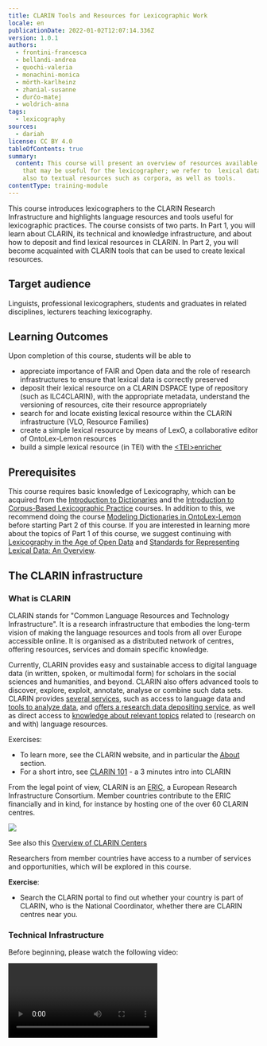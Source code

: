 ```yaml
---
title: CLARIN Tools and Resources for Lexicographic Work
locale: en
publicationDate: 2022-01-02T12:07:14.336Z
version: 1.0.1
authors:
  - frontini-francesca
  - bellandi-andrea
  - quochi-valeria
  - monachini-monica
  - mörth-karlheinz
  - zhanial-susanne
  - ďurčo-matej
  - woldrich-anna
tags:
  - lexicography
sources:
  - dariah
license: CC BY 4.0
tableOfContents: true
summary:
  content: This course will present an overview of resources available from CLARIN
    that may be useful for the lexicographer; we refer to  lexical datasets but
    also to textual resources such as corpora, as well as tools.
contentType: training-module
---
```

This course introduces lexicographers to the CLARIN Research Infrastructure and highlights language resources and tools useful for lexicographic practices. The course consists of two parts. In Part 1, you will learn about CLARIN, its technical and knowledge infrastructure, and about how to deposit and find lexical resources in CLARIN. In Part 2, you will become acquainted with CLARIN tools that can be used to create lexical resources.

## Target audience

Linguists, professional lexicographers, students and graduates in related disciplines, lecturers teaching lexicography.

## Learning Outcomes

Upon completion of this course, students will be able to

* appreciate importance of FAIR and Open data and the role of research infrastructures to ensure that lexical data is correctly preserved
* deposit their lexical resource on a CLARIN DSPACE type of repository (such as ILC4CLARIN), with the appropriate metadata, understand the versioning of resources, cite their resource appropriately
* search for and locate existing lexical resource within the CLARIN infrastructure (VLO, Resource Families)
* create a simple lexical resource by means of LexO, a collaborative editor of OntoLex-Lemon resources
* build a simple lexical resource (in TEI) with the [\<TEI>enricher](https://howto.acdh-dev.oeaw.ac.at/de/resource/posts/a-very-concise-guide-to-creating-lexical-resources-with-tei-enricher)

## Prerequisites

This course requires basic knowledge of Lexicography, which can be acquired from the [Introduction to Dictionaries](/resources/hosted/introduction-to-dictionaries) and the [Introduction to Corpus-Based Lexicographic Practice](/resources/hosted/introduction-to-corpus-based-lexicographic-practice) courses. In addition to this, we recommend doing the course [Modeling Dictionaries in OntoLex-Lemon](/resources/hosted/modeling-dictionaries-in-ontolex-lemon) before starting Part 2 of this course. If you are interested in learning more about the topics of Part 1 of this course, we suggest continuing with [Lexicography in the Age of Open Data](/resources/hosted/lexicography-in-the-age-of-open-data) and [Standards for Representing Lexical Data: An Overview](/resources/hosted/standards-for-representing-lexicographic-data-an-overview).

## The CLARIN infrastructure

### What is CLARIN

CLARIN stands for "Common Language Resources and Technology Infrastructure". It is a research infrastructure that embodies the long-term vision of making the language resources and tools from all over Europe accessible online. It is organised as a distributed network of centres, offering resources, services and domain specific knowledge.

Currently, CLARIN provides easy and sustainable access to digital language data (in written, spoken, or multimodal form) for scholars in the social sciences and humanities, and beyond. CLARIN also offers advanced tools to discover, explore, exploit, annotate, analyse or combine such data sets. CLARIN provides [several services](https://www.clarin.eu/content/services), such as access to language data and [tools to analyze data](https://www.clarin.eu/content/language-resource-switchboard), and [offers a research data depositing service](https://www.clarin.eu/node/3773), as well as direct access to [knowledge about relevant topics](https://www.clarin.eu/node/4061) related to (research on and with) language resources.

Exercises:

* To learn more, see the CLARIN website, and in particular the [About](https://www.clarin.eu/content/about-clarin) section.
* For a short intro, see [CLARIN 101](https://www.youtube.com/watch?v=XS-bo2rLTsg\&list=PLlKmS5dTMgw2XgWNuzQtGn_twUm-SHIL9\&index=1) - a 3 minutes intro into CLARIN

From the legal point of view, CLARIN is an [ERIC](https://ec.europa.eu/info/research-and-innovation/strategy/strategy-2020-2024/our-digital-future/european-research-infrastructures/eric_en), a European Research Infrastructure Consortium. Member countries contribute to the ERIC financially and in kind, for instance by hosting one of the over 60 CLARIN centres.

![](https://www.clarin.eu/sites/default/files/styles/large/public/CLARIN-Map-Europe-2021-10_0.jpg?itok=QYwdLZv_)

See also this [Overview of CLARIN Centers](https://www.clarin.eu/content/overview-clarin-centres)

Researchers from member countries have access to a number of services and opportunities, which will be explored in this course.

**Exercise**:

* Search the CLARIN portal to find out whether your country is part of CLARIN, who is the National Coordinator, whether there are CLARIN centres near you.

### Technical Infrastructure

Before beginning, please watch the following video:

<Video provider="youtube" id="YvZ9Y_uyr7M" />

CLARIN is organised as a networked federation of [centres](https://www.clarin.eu/content/clarin-centres) located in various countries: language data repositories, service centres and knowledge centres, with single sign-on access for all members of the academic community in all participating countries.

Tools and data from different centres are interoperable, so that data collections can be combined and tools from different sources can be chained to perform complex operations to support researchers in their work.

Interoperability is achieved by central services, accessible from the CLARIN portal, which allow one to discover and use resources made available and hosted by the various centres.

The [Virtual Language Observatory - VLO](https://www.clarin.eu/content/virtual-language-observatory-vlo) provides a means of exploring language resources and tools. Its aim is to provide an easy to use interface, allowing for a uniform search and discovery process for a large number of resources from a wide variety of domains. Facets make it easy to explore and access available resources.

The VLO searches for metadata only. To enable researchers to search for specific patterns across collections of data, CLARIN developed [Content Search](https://www.clarin.eu/content/content-search), a search engine that connects to the local data collections that are available in the centres. The data itself stays at the centre where it is hosted – therefore the underlying technique is called federated content search. The search engine summarizes and displays what is available. An easy next step is to go to the centre's specialised search interface to perform a more sophisticated query.

Finally, the [Language Resource Switchboard](https://www.clarin.eu/content/language-resource-switchboard) is a tool that helps you to find a matching language processing web application for your data. After uploading a file or entering a URL, you can select which task to perform. The Switchboard will then provide you with a list of available CLARIN tools to analyze the input. Crucially, the Switchboard can also be activated from data found from the VLO.

Exercises:

* Explore the VLO (later we will see how to search for lexical resources in the VLO) and the Content Search
* Try to upload a short text in your language on to the [Switchboard](https://switchboard.clarin.eu/), to see what resources are available

### Knowledge Infrastructure

The mission of the CLARIN Knowledge Infrastructure (KI) is to ensure that the knowledge and expertise available within CLARIN do not exist as a fragmented collection of unconnected bits and pieces, but are made accessible in an organized way to the CLARIN community and to the Social Sciences and Humanities research community at large. We will not go into the details of the [CLARIN Knowledge Infrastructure](https://www.clarin.eu/content/knowledge-infrastructure). For more information see the relevant section of the CLARIN portal, but just provide the elements that are more relevant for the purposes of this course.

[CLARIN Knowledge Centres](https://www.clarin.eu/content/knowledge-centres) (abbreviated K-centres) are a cornerstone of the CLARIN knowledge infrastructure. K-centres are institutions that have agreed to share their knowledge and expertise on one or more aspects of the domain covered by the CLARIN infrastructure. They all have a helpdesk that will respond to requests within 2 working days. Some offer on-line courses, some offer best-practice documents, some offer guidance in getting access to and using data and tools, some are willing to host receivers of CLARIN mobility grants, and there are many more models in which the expertise is offered and shared.

Another important source of information on Language Resources is the [Resource Families initiative](https://www.clarin.eu/resource-families). The aim of the CLARIN Resource Families initiative is to provide a user-friendly overview per data type of the available language resources in the CLARIN infrastructure aimed at the needs of researchers from digital humanities, social sciences and human language technologies. The overviews are meant to facilitate comparative research and the listings are sorted by language.

In addition, CLARIN offers an extensive collection of [Video Lectures](http://videolectures.net/clarin/).

Other useful CLARIN initiatives are:

* The [Digital Humanities Course Registry](https://dhcr.clarin-dariah.eu/info) is a curated platform that provides an overview of the growing range of teaching activities in the field of digital humanities worldwide. It is maintained as a joint effort of two European research infrastructures: CLARIN-ERIC and DARIAH-EU.
* The [Standard Committee (SC) ](https://www.clarin.eu/governance/standards-committee)and a [Committee for Legal and Ethical Issues (CLIC)](https://www.clarin.eu/governance/legal-issues-committee), which provide advice and guidance in their respective areas of competence.

Finally CLARIN has developed a number of [funding and support instruments](https://www.clarin.eu/content/funding-opportunities) which are meant to address strategic priorities that require cross-country collaboration, exchange of expertise, training or mobility.

If you have a new project, and are looking for information and expertise on a specific topic ***remember*** that ***all researchers*** from CLARIN member and observer countries can:

* contact a K-centre to ask for relevant information
* apply for a mobility grant to visit a centre
* avail themselves of other support instruments, for instance to organise events
* get in touch with the SC and CLIC representatives for information on standards and legal issues - notice that members of the CLARIN standard committee have been involved in the ELEXIS project and have extensive expertise on lexical resources.
* finally, get in touch with your CLARIN National Coordinator and national centres

Use the CLARIN KI to find useful information for your lexicography project or training

Exercises

* Use the [keyword based search](https://vonweber.nl/cgi/kcentres_search.cgi) to find information on K-centres with expertise in your area
* Search for online courses from your country in the [DH course registry](https://dhcr.clarin-dariah.eu/info)

### CLARIN and FAIR, Open Data

The [FAIR data principles](https://www.force11.org/group/fairgroup/fairprinciples) state that language resources, like all research data, have to be Findable, Accessible, Interoperable, Reusable. Even though CLARIN has been in existence for a longer period than the FAIR data principles themselves, the core values of CLARIN – facilitating the reuse of language data and tools for research – align very closely with FAIR. CLARIN was a FAIR case 'avant la lettre'.

Exercise:

* [Read on the CLARIN portal](https://www.clarin.eu/fair) how the CLARIN services can help you make your Lexical resources and other Language Resources FAIR

In particular, CLARIN deposit services are crucial to adhere to good principles of [Open Science](https://ec.europa.eu/info/research-and-innovation/strategy/strategy-2020-2024/our-digital-future/open-science_en).

* Many CLARIN centres are [certified](https://www.clarin.eu/content/certified-centres), thus ensuring long term preservation of data and the adherence to shared data curation practices
* The [CLARIN Service Provider Federation ](https://www.clarin.eu/content/federated-identity)allows users to access protected data stored on a CLARIN centre with Single Sign On, that is with your institutional login
* Moreover, CLARIN centres will advise you on the best choice of [license](https://www.clarin.eu/content/licenses-and-clarin-categories) for your data, to ensure maximum visibility and will help you to make your data as open as possible.

**Remember**, while institutional repositories can be very useful to keep all of your scientific production in one place, depositing in disciplinary repositories such as clarin centres is recommended to ensure the visibility of your data to the most relevant communities. In the case of CLARIN, the visibility to the broader DH community is ensured by the VLO.

Finally, the adherence to Open Science principles is now more and more a requirement for funded projects, especially at the European Level. A [Data Management Plan](https://www.eosc-hub.eu/deliverable/d16-data-management-plan) (DMP), that is to say a document that specifies how research data will be collected, processed, monitored and catalogued during the project lifetime - is required for Horizon Europe projects too.

Exercises:

* [Read on the CLARIN portal](https://www.clarin.eu/content/support-eu-funded-projects) how CLARIN can help you with your project and DMP
* Learn more about FAIR data and Open Science in the course "Lexicography in the Age of Open Data" TODO: ADD LINK (Toma)

### Searching for resources and information in the CLARIN infrastructure

We have seen that the CLARIN [VLO](https://vlo.clarin.eu/) is a sort of meta catalogue that gives access to all resources from the various centres. Metadata from repositories in the CLARIN network are harvested on a weekly basis, so when a new resource is deposited in one of them, it will become almost immediately visible from the VLO. Note that different centres use different but interoperable metadata profiles.

* You can find out more about metadata and CLARIN on the [website](https://www.clarin.eu/faq-page/275).

Let us see now how to make a search on the VLO, and more specifically how to find how many digitised dictionaries are present and in which languages and formats:

* First of all, go to the [VLO](https://vlo.clarin.eu/) home page and click on the button "Take a quick tour". You will be guided through all of the main search functions
* Then go back to the home page, click "See all records" to activate the faceted search
* First run a free text query for "French dictionary", you can see that results are not very precise. Sometimes you obtain bilingual resources or even resources that are not in French
* With a [faceted search](https://vlo.clarin.eu/search) you can be more precise. Try first to select [ResourceType = Dictionary](https://vlo.clarin.eu/search?15\&fq=resourceClass:Dictionary\&fqType=resourceClass:or). Only a few resources appear. Why? Because many of the resources from the previous search are not classified as "Dictionary", but as "Lexical Resources". Now try [ResourceType = lexicalResource](https://vlo.clarin.eu/search?15\&fq=resourceClass:lexicalResource\&fqType=resourceClass:or).
* You can combine various resource types in one query. Such as ResourceType = [lexicalResource+LexicalResource+Dictionary](https://vlo.clarin.eu/?2\&fq=resourceClass:lexicalResource\&fq=resourceClass:Lexical+resource\&fq=resourceClass:Dictionary\&fqType=resourceClass:or)
* However, the concept of Lexical Resource is broader than that of Dictionary, so your search will yield resources such as worlists, WordNets, etc. Try to add the free text search now, to[ filter only those resources that are called "Dictionary"](https://vlo.clarin.eu/?2\&fq=resourceClass:lexicalResource\&fq=resourceClass:Lexical+resource\&fq=resourceClass:Dictionary\&fqType=resourceClass:or\&q=dictionary)
* You can now use the Language facet to explore all the languages for which a dictionary is present in CLARIN
* Select for instance the [Concise Dictionary of Latvian](https://vlo.clarin.eu/record/https_58__47__47_hdl.handle.net_47_11372_47_LRT-476_64_format_61_cmdi?19\&count=304\&docId=https_58__47__47_hdl.handle.net_47_11372_47_LRT-476_64_format_61_cmdi\&fq=resourceClass:lexicalResource\&fq=resourceClass:Lexical+resource\&fq=resourceClass:Dictionary\&fqType=resourceClass:or\&index=31\&q=dictionary), access the [resource](http://www.tezaurs.lv/lvv/) or go to the [landing page](https://lindat.mff.cuni.cz/repository/xmlui/handle/11372/LRT-476) on the Lindat repository; you can see that in this case the record does not contain a downloadable file. The resource can only be accessed online
* Select now the[ LMF Contemporary Arabic dictionary](https://vlo.clarin.eu/record/https_58__47__47_hdl.handle.net_47_11372_47_LRT-1944_64_format_61_cmdi?26\&q=Dictionary\&fqType=resourceClass:or\&fq=resourceClass:Dictionary\&fq=resourceClass:lexicalResource\&fq=resourceClass:Lexical+resource\&fqType=languageCode:or\&fq=languageCode:code:ara\&index=2\&count=35), also hosted by Lindat. By accessing the [landing page](http://hdl.handle.net/11372/LRT-1944), you will find the downloadable file at the bottom of the record. As stated in the description, the format is XML, following the [LMF standard](https://www.iso.org/obp/ui/#iso:std:iso:24613:ed-1:v1:en)

Explore further:

* Check how many other resources are available in XML format
* Which language has more dictionaries in the VLO after English? Where do these resources come from? Use the button "Show more facets" to explore different values of the "Data Provider" facet

Corpora and concordancers can also be useful resources for lexicographers. The VLO allows you to search for this type of resource too. You can follow a similar strategy as the one described above. Searching for Finnish corpora you will find for instance the "[Corpus of Finnish Magazines and Newspapers from the 1990s and 2000s, Version 2](http://urn.fi/urn:nbn:fi:lb-201711241)", which is made available by Fin-CLARIN via the [Korp](https://korp.csc.fi/) interface.

* Explore the aforementioned corpus and many others from Korp
* A lot more concordancers are available within CLARIN, and many of them are accessible from the Content Search. Explore the [collocations of "affaire/Affaire" in German and French corpora](https://contentsearch.clarin.eu/?\&query=affaire#).

As these exercises have shown us, the VLO gives access to a large number of resources. Faceted searches allow expert users to refine their criteria and run very specific queries. It may be a bit difficult to get a quick overview of a given type of resource. For this reason, the [Resource Families project](https://www.clarin.eu/resource-families) was launched. It collects resources from CLARIN centres and also other relevant resources by type; additional metadata are added and the resulting lists are collected in easy to explore pre-compiled lists.

Currently overviews are available of 12 corpora families, 5 families of lexical resources, and 4 tool families.

* Check the Resource Family "[Dictionaries](https://www.clarin.eu/resource-families/dictionaries)". Do you find all the resources that were retrieved from the previous VLO queries?
* Which dictionaries can be accessed online and which also downloaded?
* Some resources are integrated in fully fledged lexicographic environments. Explore for instance the [Digital Dictionary of the German Language (DWDS)](https://www.dwds.de/)'s web page.

The CLARIN knowledge infrastructure also contains useful information on lexicographic tools and resources.

* You can use the[ K-centres search function](https://vonweber.nl/cgi/kcentres_search.cgi) and type in "Dictionaries", to find all the k-centres with lexicographic expertise

Finally, you can also explore the [Tour De CLARIN](https://www.clarin.eu/Tour-de-CLARIN), an initiative that aims to periodically highlight prominent resources, tools, research outcomes, events from a particular CLARIN national consortium or centre.

* Open the pdf for volume 1 and search for "Dictionaries". What do you find?
* What is the "Viennese Lexicographic Editor" ?

### Depositing Services

As we have seen, in order to fully adhere to the principles of Open Science, your data must be deposited in a certified repository. To help researchers to store their resources (e.g. corpora, lexica, audio and video recordings, annotations, grammars, etc.) in a sustainable way, many of the CLARIN centres offer a depositing service. They are willing to store the resources in their repository and assist with the technical and organisational details. This has a wide range of advantages:

* Long-term archiving: a storage guarantee can be given for a long period (up to 50 years in some cases)
* Resources can be cited easily with a [persistent identifier](https://www.clarin.eu/content/persistent-identifiers) (PID)
* The resources and their metadata will be integrated into the infrastructure, making it possible to search them efficiently.
* Password-protected resources can be made available via institutional login.
* Once resources are integrated in the CLARIN infrastructure, they can be analyzed and enriched more easily with various linguistic tools (e.g. automated part-of-speech tagging, phonetic alignment or audio/video analysis).

Here is what you have to do to deposit your lexical resource on a CLARIN repository. This step-by-step guide is imagined for a small project. For larger projects please contact the CLARIN centre beforehand.

**Find your repository** from the list of certified [CLARIN depositing services](https://www.clarin.eu/content/depositing-services).

**Check** on the repository's web page whether you have the right to deposit and what are the resources. For instance, the CLARIN Slovenia repository ([CLARIN.SI](https://www.clarin.si/repository)) contains a statement with the conditions and terms of use. It also contains an explanation of [why the CLARIN.SI repository is a good choice](https://www.clarin.si/repository/xmlui/page/faq#why-should-i-submit-my-data-into-your-repository).

**Is the data in the right format?** Your lexical resource should be deposited in a standard format (TODO link with "Standards for Representing Lexical Data: An Overview"), and provided with the correct documentation. Some repositories only accept some types of language resources, or some standards. For instance the French CLARIN centre [Ortolang](https://www.ortolang.fr/information/presentation) recommends XML, TEI, LMF, MAF and SYNAF.

**Choice of license**. CLARIN repositories can provide help in the choice of the license; they will respect your choice of license but will encourage you to choose an open one if possible. You can also use the [CLARIN license calculator](https://www.clarin.eu/content/clarin-license-category-calculator).

How to deposit. Various CLARIN repositories use different software, for this reason there is not a single guide to depositing data. However, many CLARIN centres use [CLARIN DSpace](https://github.com/ufal/clarin-dspace). Depositing in any such centre is very easy to do.

* Read the excellent deposit [tutorial](https://www.clarin.si/repository/xmlui/page/deposit) on the CLARIN Slovenia repository; other centres using CLARIN dspace have similar pages ([see the Italian one](https://dspace-clarin-it.ilc.cnr.it/repository/xmlui/page/deposit))
* Explore the way in which various types of lexical resources are deposited and described on the [ILC4CLARIN repository](https://dspace-clarin-it.ilc.cnr.it/repository/xmlui/discover?filtertype=type\&filter_relational_operator=equals\&filter=lexicalConceptualResource)

Once the lexical resource is deposited on the repository, it will become searchable via the VLO as well, usually in a few days.

**Citation**: you should note down the PID (CLARIN uses *handles*) that your resource has been assigned, and use it to cite the resource in your papers, CV, and professional website. You should encourage others to use the preferred citation form including the PID. By doing so, you can track citations of your data, for instance by searching on Google Scholar.

* Check the citations of resources from the [Lithuanian repository](https://clarin.vdu.lt/xmlui/), by running a [Google Scholar query](https://scholar.google.com/scholar?start=20\&q=%2220.500.11821%22\&hl=en\&lr=\&as_sdt=0,5) on the repository's prefix.
* To know more about this topic, watch the recordings of the [SSHOC Workshop: Data Citation in Practice](https://www.sshopencloud.eu/events/sshoc-workshop-data-citation-practice). You will also learn about another very useful CLARIN service, the [Virtual Collections Registry](https://www.clarin.eu/content/virtual-collections).

**Versioning:** check what is the versioning policy of the repository. CLARIN repositories normally operate on a strict versioning policy. Every time you change your data a new version should be submitted, no matter how small the change. Old versions continue to exist, but point to new ones.

* Check this resource on the Lindat CLARIN repository, which is currently replaced by a [more recent one](http://hdl.handle.net/11234/1-3186), as the page shows.

  > Hajič, Jan and Hlaváčová, Jaroslava, 2016, MorfFlex CZ 161115, LINDAT/CLARIAH-CZ digital library at the Institute of Formal and Applied Linguistics (ÚFAL), Faculty of Mathematics and Physics, Charles University, [http://hdl.handle.net/11234/1-1834](http://hdl.handle.net/11234/1-1834).

**Remember.** Data can be available in various formats. It is important to learn to distinguish between the information contained in a given lexical resource, and the various formats and modes it is accessible in.

* Consider the Resource "Italwordnet". See in the VLO how it is available in various formats ([query here](https://vlo.clarin.eu/?0\&q=italwordnet)). Then check out the [online browsing interface](http://www.ilc.cnr.it/iwndb_php/).

Only when a lexical resource is downloadable in its source format, so that the user can perform any query on it, can it be considered fully open.

## Using CLARIN Tools for lexicography

### **LexO-lite: what is and who is it for**

LexO-lite (simply LexO from now on) is a collaborative web editor for easily building and managing lexical and terminological resources in the context of the Semantic Web. The adoption of Semantic Web technologies and the Linked Data paradigm is driven by the need to ensure the construction of resources that are interoperable, shareable and reusable by the scientific community. LexO's primary objective is to enable lexicographers, scholars and humanists to create a resource ex novo where information can be easily manually curated by humans, that is fundamental for collecting reliable, fine-grained, and explicit information. LexO attempts to make the OntoLex-Lemon model accessible to all those who do not have technical skills, allowing for the adoption of new technological advance in the Semantic Web by Digital Humanities. The tool allows for information to be easily manually curated by humans. LexO is a free and open source project and its source code can be downloaded from [here](https://github.com/andreabellandi/LexO-lite).

### **Installation**

Users can compile and install LexO on their own machine, by following the instructions reported in [here](https://github.com/andreabellandi/LexO-lite/wiki/LexO%E2%80%90lite-Installation-Guide). This implies you will run the most recent version of the LexO code, which will not necessarily be a stable version.

### **Current limitations**

LexO is not a funded project. From the technological point of view, it is based on an open source Java library called OWL-API. However, a solution that implements a persistence strategy based on triple stores is more indicated for medium/large-sized data. For this reason, we called this tool version **LexO-lite**. The suffix lite refers to the limited ability to manage small-sized lexica, typically domain terminologies and specialized lexica. A full version of LexO that will be capable of managing large-scale resources in currently in progress. Please notify bugs or issues on the [project github page](https://github.com/andreabellandi/LexO-lite).

### **Tool description**

The main interface of LexO is depicted in the following figure.

![](https://i.imgur.com/9FMd518.png)

The leftmost column contains four tabs and a browsing component with a simple search box where the list of the elements contained in the selected tab is displayed. Specifically, by clicking on the first tab, users can view all the lexical entries of the dictionary, represented by their canonical written form and accompanied by information about the part-of-speech and the language. The second tab provides all the inflected forms listed in alphabetical order. In the case of multilingual resources, lemmas and forms can be filtered by language. The Documentation tab is dedicated to enumerating the texts of the corpus from which terminology is extracted. Finally, the Ontology tab contains the conceptual part of the lexicon. All the information relating to the element selected in the browsing component is visualised in the rightmost column.

The figure above shows the information displayed when selecting the greek lexical entry *τετράγωνον* ('square' in English): in the red box the main information concerning the lemma, such as grammatical category, gender and number are illustrated; in the blue box you will find the description of the forms occurring in the reference text. The senses are described in the yellow boxes. As far as the Documentation tab is concerned, LexO shows the metadata panel of the selected text; the Ontology tab instead lists the concepts belonging to a reference ontology that would have been previously uploaded.

Since LexO allows users to create resources in a collaborative way, it defines three kinds of user profiles i.e., administrator (edit rights and users management), user (edit rights), viewer (browsing only). The system allows administrators to validate a lexical entry by means of the "verified" checkbox in the lemma box, in such a way that it can no longer be modified by users that are not administrators. This functionality makes it possible to implement a sort of revision process, for the final export of the resource in the OntoLex-Lemon model, which can be done by means of the Export button at the bottom of the toolbar. In this way, the resource is ready for publication according to the linked data policies.

In the following, the functionalities of LexO will be described in detail, by means of suitable video tutorials.

### Video tutorials

**How to create LexO's users.** [Link](https://screencast-o-matic.com/watch/crlrIZV2sp1)

This video shows the management of the users' profiles.

![](https://i.imgur.com/pgX79zX.png)

**How to create lexicon languages.** [Link](https://screencast-o-matic.com/watch/crlrICV2s53)

This video shows the languages creation process.

![](https://i.imgur.com/2PetnmC.png)

**How to edit a lexical entry, referring to the OntoLex-Lemon *core* module.** [Link](https://screencast-o-matic.com/watch/crlrbkV2M2F)

This video shows the management of the core module ![](https://i.imgur.com/y4il8AU.png)

**How to edit a lexical entry, referring to the OntoLex-Lemon *vartrans* module.** [Link](https://)

The following video shows the management of the variation and translation module

![](https://i.imgur.com/EvhqlY7.png) ![](https://i.imgur.com/YFnnQr4.png)

**How to edit a lexical entry, referring to the OntoLex-Lemon *synsem* module.** [Link](https://)

The video shows the management of the syntax and semantics module

![](https://i.imgur.com/eGMhSsx.png)

**How to describe the semantics of a lexical entry.** [Link](https://)

The video shows how to refer a lexical entry to an external ontology

![](https://i.imgur.com/zCPKgeR.png)

![](https://i.imgur.com/XTe29ze.png)

**The lexical entry dictionary view.** [Link](https://)

The video shows the dictionary-like view of LexO

![](https://i.imgur.com/emGHU9v.png)

### \<TEI>enricher

A tool for quickly creating a dictionary in accordance with the Guidelines of the Text Encoding Initiative (TEI), ideally in the Lex-0 flavour.

See the tutorial [here](https://howto.acdh-dev.oeaw.ac.at/de/resource/posts/a-very-concise-guide-to-creating-lexical-resources-with-tei-enricher)

## References

* Andrea Bellandi (2021). LexO: An Open-source System for Managing OntoLex-Lemon Resources. *Language Resources & Evaluation*. [https://doi.org/10.1007/s10579-021-09546-4](https://doi.org/10.1007/s10579-021-09546-4).
* Andrea Bellandi, Emiliano Giovannetti, Simone Marchi, Silvia Piccini, Flavia Sciolette (2021). Fostering the Collaborative Creation of Linguistic Linked Open Data with LexO, an Open Source Editor of Multilingual Lexicons and Terminologies. *Associazione per L'informatica Umanistica, Book of abstract*. [http://amsacta.unibo.it/6712/1/AIUCD2021\_BOA-versione3A.pdf](http://amsacta.unibo.it/6712/1/AIUCD2021_BOA-versione3A.pdf)
* Andrea Bellandi, Monica Monachini and Fahad Khan (2019). LexO: Where Lexicography Meets the Semantic Web. *Tour de CLARIN volume 2*. [https://www.clarin.eu/blog/clarin-it-presents-lexo-where-lexicography-meets-semantic-web](https://www.clarin.eu/blog/clarin-it-presents-lexo-where-lexicography-meets-semantic-web)
* Franciska de Jong, Bente Maegaard, Darja Fišer, Dieter Van Uytvanck & Andreas Witt (2020). Interoperability in an Infrastructure Enabling Multidisciplinary Research: The case of CLARIN. In Proceedings LREC 2020, 12th International Conference on Language Resources and Evaluation, ELRA. [https://www.aclweb.org/anthology/2020.lrec-1.417/](https://www.aclweb.org/anthology/2020.lrec-1.417/)
* Monachini, Monica, e Francesca Frontini. CLARIN, l'infrastruttura europea delle risorse linguistiche per le scienze umane e sociali e il suo network italiano CLARIN-IT. IJCoL - Italian Journal of Computational Linguistics, Special Issue on NLP and Digital Humanities, 2, n. 2 (2016): 11–30. [https://doi.org/10.4000/ijcol.387](https://doi.org/10.4000/ijcol.387)
